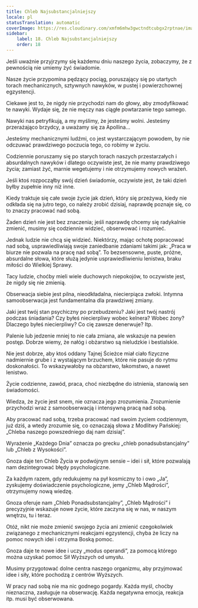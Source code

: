 ```yaml
---
title: Chleb Najsubstancjalniejszy
locale: pl
statusTranslation: automatic
coverImage: https://res.cloudinary.com/xmfm6mhw3gwctndtcubgx2rptnae/image/upload/v1740468922/small_cover_tratado_de_psicologia_revolucionaria_a4c0dca4e0.webp
sidebar:
    label: 18. Chleb Najsubstancjalniejszy
    order: 18
---
```

Jeśli uważnie przyjrzymy się każdemu dniu naszego życia, zobaczymy, że z pewnością nie umiemy żyć świadomie.

Nasze życie przypomina pędzący pociąg, poruszający się po utartych torach mechanicznych, sztywnych nawyków, w pustej i powierzchownej egzystencji.

Ciekawe jest to, że nigdy nie przychodzi nam do głowy, aby zmodyfikować te nawyki. Wydaje się, że nie męczy nas ciągłe powtarzanie tego samego.

Nawyki nas petryfikują, a my myślimy, że jesteśmy wolni. Jesteśmy przerażająco brzydcy, a uważamy się za Apollina...

Jesteśmy mechanicznymi ludźmi, co jest wystarczającym powodem, by nie odczuwać prawdziwego poczucia tego, co robimy w życiu.

Codziennie poruszamy się po starych torach naszych przestarzałych i absurdalnych nawyków i dlatego oczywiste jest, że nie mamy prawdziwego życia; zamiast żyć, marnie wegetujemy i nie otrzymujemy nowych wrażeń.

Jeśli ktoś rozpocząłby swój dzień świadomie, oczywiste jest, że taki dzień byłby zupełnie inny niż inne.

Kiedy traktuje się całe swoje życie jak dzień, który się przeżywa, kiedy nie odkłada się na jutro tego, co należy zrobić dzisiaj, naprawdę poznaje się, co to znaczy pracować nad sobą.

Żaden dzień nie jest bez znaczenia; jeśli naprawdę chcemy się radykalnie zmienić, musimy się codziennie widzieć, obserwować i rozumieć.

Jednak ludzie nie chcą się widzieć. Niektórzy, mając ochotę popracować nad sobą, usprawiedliwiają swoje zaniedbanie zdaniami takimi jak: „Praca w biurze nie pozwala na pracę nad sobą”. To bezsensowne, puste, próżne, absurdalne słowa, które służą jedynie usprawiedliwieniu lenistwa, braku miłości do Wielkiej Sprawy.

Tacy ludzie, choćby mieli wiele duchowych niepokojów, to oczywiste jest, że nigdy się nie zmienią.

Obserwacja siebie jest pilna, nieodkładalna, niecierpiąca zwłoki. Intymna samoobserwacja jest fundamentalna dla prawdziwej zmiany.

Jaki jest twój stan psychiczny po przebudzeniu? Jaki jest twój nastrój podczas śniadania? Czy byłeś niecierpliwy wobec kelnera? Wobec żony? Dlaczego byłeś niecierpliwy? Co cię zawsze denerwuje? Itp.

Palenie lub jedzenie mniej to nie cała zmiana, ale wskazuje na pewien postęp. Dobrze wiemy, że nałóg i obżarstwo są nieludzkie i bestialskie.

Nie jest dobrze, aby ktoś oddany Tajnej Ścieżce miał ciało fizyczne nadmiernie grube i z wystającym brzuchem, które nie pasuje do rytmu doskonałości. To wskazywałoby na obżarstwo, łakomstwo, a nawet lenistwo.

Życie codzienne, zawód, praca, choć niezbędne do istnienia, stanowią sen świadomości.

Wiedza, że życie jest snem, nie oznacza jego zrozumienia. Zrozumienie przychodzi wraz z samoobserwacją i intensywną pracą nad sobą.

Aby pracować nad sobą, trzeba pracować nad swoim życiem codziennym, już dziś, a wtedy zrozumie się, co oznaczają słowa z Modlitwy Pańskiej: „Chleba naszego powszedniego daj nam dzisiaj”.

Wyrażenie „Każdego Dnia” oznacza po grecku „chleb ponadsubstancjalny” lub „Chleb z Wysokości”.

Gnoza daje ten Chleb Życia w podwójnym sensie – idei i sił, które pozwalają nam dezintegrować błędy psychologiczne.

Za każdym razem, gdy redukujemy na pył kosmiczny to i owo „Ja”, zyskujemy doświadczenie psychologiczne, jemy „Chleb Mądrości”, otrzymujemy nową wiedzę.

Gnoza oferuje nam „Chleb Ponadsubstancjalny”, „Chleb Mądrości” i precyzyjnie wskazuje nowe życie, które zaczyna się w nas, w naszym wnętrzu, tu i teraz.

Otóż, nikt nie może zmienić swojego życia ani zmienić czegokolwiek związanego z mechanicznymi reakcjami egzystencji, chyba że liczy na pomoc nowych idei i otrzyma Boską pomoc.

Gnoza daje te nowe idee i uczy „modus operandi”, za pomocą którego można uzyskać pomoc Sił Wyższych od umysłu.

Musimy przygotować dolne centra naszego organizmu, aby przyjmować idee i siły, które pochodzą z centrów Wyższych.

W pracy nad sobą nie ma nic godnego pogardy. Każda myśl, choćby nieznaczna, zasługuje na obserwację. Każda negatywna emocja, reakcja itp. musi być obserwowana.

